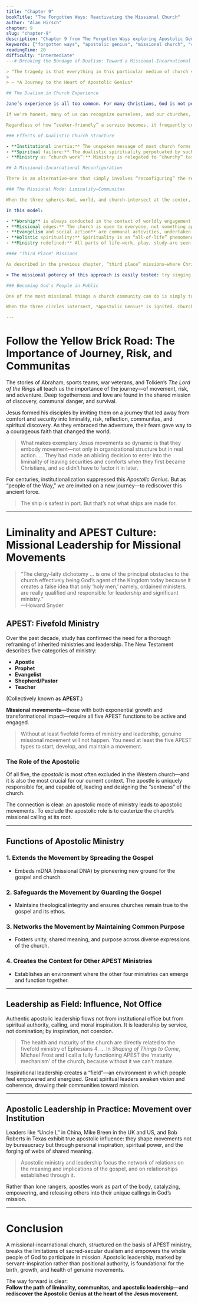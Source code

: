 ```yaml
---
title: "Chapter 9"
bookTitle: "The Forgotten Ways: Reactivating the Missional Church"
author: "Alan Hirsch"
chapter: 9
slug: "chapter-9"
description: "Chapter 9 from The Forgotten Ways exploring Apostolic Genius and missional church principles."
keywords: ["forgotten ways", "apostolic genius", "missional church", "church movements"]
readingTime: 20
difficulty: "intermediate"
---# Breaking the Bondage of Dualism: Toward a Missional-Incarnational Church

> "The tragedy is that everything in this particular medium of church sets Jane up to experience her life as fundamentally dualistic and therefore divided between the sacred and the secular. No one has necessarily intended it to be this way; it’s just as if a virus somehow got into the system, a nasty sucker that has lodged itself in the fundamental programming that underlies the Christendom software."
>
> — *A Journey to the Heart of Apostolic Genius*

## The Dualism in Church Experience

Jane’s experience is all too common. For many Christians, God is not perceived as being “in the world.” The result is a somewhat harrowing spiritual existence: Jane can barely make it to her midweek cell group, where she undergoes an experience similar—but not equal—to Sunday’s. She does have her “quiet times,” in which God sometimes “turns up,” but these are intermittent, and otherwise she feels alone in a spiritually precarious place.

If we’re honest, many of us can recognize ourselves, and our churches, in Jane’s story. The tragedy is that the prevailing church model often leads us into a dualism—a life divided between sacred and secular spheres. No one may have intended this, but it’s as if a virus has crept into the system, distorting the “code” of how church life is practiced.

Regardless of how “seeker-friendly” a service becomes, it frequently communicates this sacred-secular divide, positioning God as the “church God” rather than the God over all of life. As a result, church communities lack a genuine missional edge; they are disconnected from meaningful engagement with the world.

### Effects of Dualistic Church Structure

- **Institutional inertia:** The unspoken message of most church forms cancels out any overtly missional rhetoric.
- **Spiritual failure:** The dualistic spirituality perpetuated by such systems makes it nearly impossible for people to see their work, play, or study as ministry or mission.
- **Ministry as “church work”:** Ministry is relegated to “churchy” tasks handled by experts, thus disempowering the broader community.

## A Missional-Incarnational Reconfiguration

There is an alternative—one that simply involves “reconfiguring” the relationship of God, the world, and the church. In the language of this book, it means becoming **missional-incarnational**, which subsequently engenders *communitas*.

### The Missional Mode: Liminality–Communitas

When the three spheres—God, world, and church—intersect at the center, we have a church that is truly missional, deeply incarnational, and faithfully extending the ministry of Jesus into the world.

In this model:

- **Worship** is always conducted in the context of worldly engagement and therefore must be culturally meaningful to outsiders.
- **Missional edges:** The church is open to everyone, not something apart from the world.
- **Evangelism and social action** are communal activities, undertaken alongside God, who is already present in the world.
- **Holistic spirituality:** Spirituality is an “all-of-life” phenomenon.
- **Ministry redefined:** All parts of life—work, play, study—are seen as part of the church’s mission.

#### "Third Place" Missions

As described in the previous chapter, “third place” missions—where Christians gather in pubs, sports clubs, playgroups, interest groups, and other common public spaces—embody this convergence. Here, the church’s worship and life become necessarily incarnational and culturally sensitive.

> The missional potency of this approach is easily tested: try singing ecstatic choruses in a café or pub. In most cases, it will just alienate the customers and the owner, and you will not be allowed back. But can we worship in the public space? Of course, but we must find ways to connect with God that attract people and spark curiosity.

### Becoming God's People in Public

One of the most missional things a church community can do is simply to **get out of their buildings and go to where the people are**—being God's redeemed people there, in a way that invites others into the experience.

When the three circles intersect, *Apostolic Genius* is ignited. Church becomes the means of integrating all elements of life under one God. The fact is that God is everywhere, already involved in all people’s lives. To move to this model, the church must adjust its position relative to God and the world, breaking free from dualism. A key way to do this is by becoming missional and actively engaging our various cultural contexts.

---
```


# Follow the Yellow Brick Road: The Importance of Journey, Risk, and Communitas

The stories of Abraham, sports teams, war veterans, and Tolkien’s *The Lord of the Rings* all teach us the importance of the journey—of movement, risk, and adventure. Deep togetherness and love are found in the shared mission of discovery, communal danger, and survival.

Jesus formed his disciples by inviting them on a journey that led away from comfort and security into liminality, risk, reflection, communitas, and spiritual discovery. As they embraced the adventure, their fears gave way to a courageous faith that changed the world.

> What makes exemplary Jesus movements so dynamic is that they embody movement—not only in organizational structure but in real action. … They had made an abiding decision to enter into the liminality of leaving securities and comforts when they first became Christians, and so didn’t have to factor it in later.

For centuries, institutionalization suppressed this *Apostolic Genius.* But as “people of the Way,” we are invited on a new journey—to rediscover this ancient force.

> The ship is safest in port. But that’s not what ships are made for.

---

# Liminality and APEST Culture: Missional Leadership for Missional Movements

> “The clergy-laity dichotomy ... is one of the principal obstacles to the church effectively being God’s agent of the Kingdom today because it creates a false idea that only ‘holy men,’ namely, ordained ministers, are really qualified and responsible for leadership and significant ministry.”  
> —Howard Snyder

## APEST: Fivefold Ministry

Over the past decade, study has confirmed the need for a thorough reframing of inherited ministries and leadership. The New Testament describes five categories of ministry:

- **Apostle**
- **Prophet**
- **Evangelist**
- **Shepherd/Pastor**
- **Teacher**

(Collectively known as **APEST**.)

**Missional movements**—those with both exponential growth and transformational impact—require all five APEST functions to be active and engaged.

> Without at least fivefold forms of ministry and leadership, genuine missional movement will not happen. You need at least the five APEST types to start, develop, and maintain a movement.

### The Role of the Apostolic

Of all five, the *apostolic* is most often excluded in the Western church—and it is also the most crucial for our current context. The apostle is uniquely responsible for, and capable of, leading and designing the “sentness” of the church.

The connection is clear: an apostolic mode of ministry leads to apostolic movements. To exclude the apostolic role is to cauterize the church’s missional calling at its root.

---

## Functions of Apostolic Ministry

### 1. Extends the Movement by Spreading the Gospel
- Embeds mDNA (missional DNA) by pioneering new ground for the gospel and church.

### 2. Safeguards the Movement by Guarding the Gospel
- Maintains theological integrity and ensures churches remain true to the gospel and its ethos.

### 3. Networks the Movement by Maintaining Common Purpose
- Fosters unity, shared meaning, and purpose across diverse expressions of the church.

### 4. Creates the Context for Other APEST Ministries
- Establishes an environment where the other four ministries can emerge and function together.

---

## Leadership as Field: Influence, Not Office

Authentic apostolic leadership flows not from institutional office but from spiritual authority, calling, and moral inspiration. It is leadership by service, not domination; by inspiration, not coercion.

> The health and maturity of the church are directly related to the fivefold ministry of Ephesians 4. … In *Shaping of Things to Come*, Michael Frost and I call a fully functioning APEST the ‘maturity mechanism’ of the church, because without it we can’t mature.

Inspirational leadership creates a “field”—an environment in which people feel empowered and energized. Great spiritual leaders awaken vision and coherence, drawing their communities toward mission.

---

## Apostolic Leadership in Practice: Movement over Institution

Leaders like “Uncle L” in China, Mike Breen in the UK and US, and Bob Roberts in Texas exhibit true apostolic influence: they shape movements not by bureaucracy but through personal inspiration, spiritual power, and the forging of webs of shared meaning.

> Apostolic ministry and leadership focus the network of relations on the meaning and implications of the gospel, and on relationships established through it.

Rather than lone rangers, apostles work as part of the body, catalyzing, empowering, and releasing others into their unique callings in God’s mission.

---

# Conclusion

A missional-incarnational church, structured on the basis of APEST ministry, breaks the limitations of sacred-secular dualism and empowers the whole people of God to participate in mission. Apostolic leadership, marked by servant-inspiration rather than positional authority, is foundational for the birth, growth, and health of genuine movements.

The way forward is clear:  
**Follow the path of liminality, communitas, and apostolic leadership—and rediscover the Apostolic Genius at the heart of the Jesus movement.**
